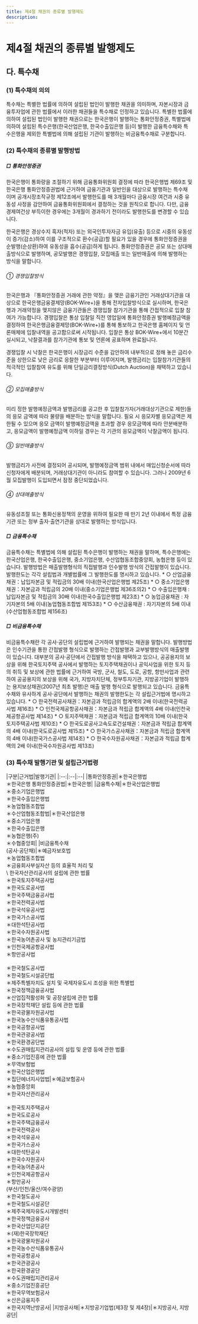 ```yaml
---
title: 제4절 채권의 종류별 발행제도
description: 
---
```


# 제4절 채권의 종류별 발행제도

## 다. 특수채

### (1) 특수채의 의의

특수채는 특별한 법률에 의하여 설립된 법인이 발행한 채권을 의미하며, 자본시장과 금융투자업에 관한 법률에서 이러한 채권들을 특수채로 인정하고 있습니다. 특별한 법률에 의하여 설립된 법인이 발행한 채권으로는 한국은행이 발행하는 통화안정증권, 특별법에 의하여 설립된 특수은행(한국산업은행, 한국수출입은행 등)이 발행한 금융특수채와 특수은행을 제외한 특별법에 의해 설립된 기관이 발행하는 비금융특수채로 구분합니다. 

### (2) 특수채의 종류별 발행방법

##### □ 통화안정증권

한국은행이 통화량을 조절하기 위해 금융통화위원회 결정에 따라 한국은행법 제69조 및 한국은행 통화안정증권법에 근거하여 금융기관과 일반인을 대상으로 발행하는 특수채이며 공개시장조작규정 제12조에서 발행한도를 매 3개월마다 금융시장 여건과 시중 유동성 사정을 감안하여 금융통화위원회에서 결정하는 것을 원칙으로 합니다. 다만, 금융경제여건상 부득이한 경우에는 3개월이 경과하기 전이라도 발행한도<GTooltipIcon desc="발행한도의 변천 : 통화량(M1)의 30%이내(1978년 1월) → 40%이내(1980년 9월) → 총통화(M2)의 15%이내(1981년 11월) → 25%이내(1983년 12월) → 35%이내(1988년 1월) → 50%이내(1988년 8월) → 3개월단위 금융통화위원회에서 결정(2007년 11월)" severity="info"/>를 변경할 수 있습니다.

한국은행은 경상수지 흑자(적자) 또는 외국인투자자금 유입(유출) 등으로 시중의 유동성이 증가(감소)하여 이를 구조적으로 환수(공급)할 필요가 있을 경우에 통화안정증권을 순발행(순상환)하여 유동성을 흡수(공급)하게 됩니다. 통화안정증권은 공모 또는 상대매출방식으로 발행하며, 공모발행은 경쟁입찰, 모집매출 또는 일반매출에 의해 발행하는 방식을 말합니다.

###### ① 경쟁입찰방식

한국은행과 『통화안정증권 거래에 관한 약정』을 맺은 금융기관인 거래상대기관<GTooltipIcon desc="한국은행이 재무건전성 등 선정요건을 충족하는 금융기관 중에서 공개시장조작 거래 참여 실적, 통화안정증권 거래실적 및 공개시장조작 관련 업무협조도 등을 감안하여 매년 거래대상기관을 선정" severity="info"/>을 대상으로 한국은행금융결제망(BOK-Wire+)을 통해 전자입찰방식으로 실시하며, 한국은행과 거래약정을 맺지않은 금융기관들은 경쟁입찰 참가기관을 통해 간접적으로 입찰 참여가 가능합니다. 경쟁입찰은 통상 입찰일 직전 영업일에 통화안정증권 발행예정금액을 결정하여 한국은행금융결제망(BOK-Wire+)를 통해 통보하고 한국은행 홈페이지 및 언론매체에 입찰내역을 공고함으로써 시작됩니다. 입찰은 통상 BOK-Wire+에서 10분간 실시되고, 낙찰결과를 참가기관에 통보 및 언론에 공표하며 완료됩니다.

경쟁입찰 시 낙찰은 한국은행이 시장금리 수준을 감안하여 내부적으로 정해 놓은 금리수준을 상한으로 낮은 금리로 응찰한 부분부터 이루어지며, 발행금리는 입찰참가기관들의 적극적인 입찰참여 유도를 위해 단일금리결정방식(Dutch Auction)<GTooltipIcon desc="단일금리결정방식이란 매입기관에게 유리하도록 낙찰자가 제시한 금리 중 최고금리를 모든 입찰자에게 똑같이 적용하는 방식으로 복수금리결정 방식과 대조됨. 반면, 복수금리결정방식이란 낙찰자가 입찰 시 제시한 금리(가격) 중 가장 낮은 금리(가장 높은 가격)를 제시한 입찰자 순으로 각각을 낙찰금리로 하여 낙찰시키는 방식으로, 가장 낮은 금리로 국채 입찰에 응찰한 기관이 성공적으로 인수할 수 있지만 인수가격면에서 여타 낙찰기관보다 손해를 보는 현상(winner's curse)이 있어 응찰기관이 적극적으로 입찰에 참가하지 않는 경향이 있음" severity="info"/>을 채택하고 있습니다.

###### ② 모집매출방식

미리 정한 발행예정금액과 발행금리를 공고한 후 입찰참가자(거래대상기관으로 제한)들의 응모 금액에 따라 물량을 배분하는 방식을 말합니다. 필요 시 응모자별 응모금액은 제한될 수 있으며 응모 금액이 발행예정금액을 초과할 경우 응모금액에 따라 안분배분하고, 응모금액이 발행예정금액 이하일 경우는 각 기관의 응모금액이 낙찰금액이 됩니다.

###### ③ 일반매출방식

발행금리가 사전에 결정되어 공시되며, 발행예정금액 범위 내에서 매입신청순서에 따라 신청자에게 배분되며, 거래상대기관이 아니라도 참여할 수 있습니다. 그러나 2009년 6월 모집발행이 도입되면서 잠정 중단되었습니다.

###### ④ 상대매출방식

유동성조절 또는 통화신용정책의 운영을 위하여 필요한 때 만기 2년 이내에서 특정 금융기관 또는 정부 출자·출연기관을 상대로 발행하는 방식입니다.

<Card title="<통화안정증권 발행조건>">
<GCenterImg src="/bm/240_18_tab.jpg" width="500" />
</Card>

##### □ 금융특수채

금융특수채는 특별법에 의해 설립된 특수은행이 발행하는 채권을 말하며, 특수은행에는 한국산업은행, 한국수출입은행, 중소기업은행, 수산업협동조합중앙회, 농협은행 등이 있습니다. 발행방법은 매출발행형식의 직접발행<GTooltipIcon desc="매출발행：발행법인이 채권의 발행금액을 미리 확정하지 않고 매출기간을 정하여 그 매출기간 중에 불특정 다수인을 상대로 매출한 금액을 발행총액으로 하는 방식. 창구에서 월중 계속 매출하고 월중 매출된 물량을 한 종목으로 통합하여 특정일(예：산업금융채권 매월 말일, 중금채 매월 28일)에 발행함" severity="info"/>과 인수발행 방식의 간접발행이 있습니다. 발행한도는 각각 설립법과 개별법률에 그 발행한도를 명시하고 있습니다.
    * ○ 산업금융채권：납입자본금 및 적립금의 30배 이내(한국산업은행법 제25조)
    * ○ 중소기업은행채권：자본금과 적립금의 20배 이내(중소기업은행법 제36조의2)
    * ○ 수출입은행채 : 납입자본금 및 적립금의 30배 이내(한국수출입은행법 제23조)
    * ○ 농업금융채권 : 자기자본의 5배 이내(농업협동조합법 제153조)
    * ○ 수산금융채권 : 자기자본의 5배 이내(수산업협동조합법 제156조)

##### □ 비금융특수채

비금융특수채란 각 공사·공단의 설립법에 근거하여 발행되는 채권을 말합니다. 발행방법은 인수기관을 통한 간접발행 형식으로 발행하는 간접발행과 교부발행방식의 매출발행이 있습니다. 대부분의 공사·공단에서 간접발행 방식을 채택하고 있으나, 공공용지의 보상을 위해 한국토지주택 공사에서 발행하는 토지주택채권이나 공익사업을 위한 토지 등의 취득 및 보상에 관한 법률에 근거하여 국방, 군사, 철도, 도로, 공항, 항만사업과 관련하여 공공용지의 보상을 위해 국가, 지방자치단체, 정부투자기관, 지방공기업이 발행하는 용지보상채권<GTooltipIcon desc="2009년 2월 자본시장과 금융투자업에 관한 법률이 시행되면서, 지방공기업이 발행하는 채권이 회사채로 변경되었다가 2014년 6월에 지방공기업법이 일부 개정되어 이후에 발행하는 채권에 대하여 특수채증권이 되었음" severity="info"/>(2007년 최초 발행)은 매출 발행 형식으로 발행되고 있습니다. 금융특수채와 유사하게 공사·공단에서 발행하는 채권의 발행한도는 각 설립근거법에 명시하고 있습니다.
    * ○ 한국전력공사채권：자본금과 적립금의 합계액의 2배 이내(한국전력공사법 제16조)
    * ○ 인천국제공항공사채권：자본금과 적립금 합계액의 4배 이내(인천국제공항공사법 제14조)
    * ○ 토지주택채권：자본금과 적립금 합계액의 10배 이내(한국토지주택공사법 제10조)
    * ○ 한국도로공사고속도로건설채권：자본금과 적립금 합계액의 4배 이내(한국도로공사법 제15조)
    * ○ 한국가스공사채권：자본금과 적립금 합계액의 4배 이내(한국가스공사법 제14조)
    * ○ 한국수자원공사채권：자본금과 적립금 합계액의 2배 이내(한국수자원공사법 제13조)

### (3) 특수채 발행기관 및 설립근거법령

<Card title="<주요 특수채 발행기관 및 기관별 설립근거법>">
|구분|근거법|발행기관|
|:--:|:--|:--|
|통화안정증권|＊한국은행법<br/>＊한국은행 통화안정증권법|＊한국은행|
|금융특수채|＊한국산업은행법<br/>＊중소기업은행법<br/>＊한국수출입은행법<br/>＊농업협동조합법<br/>＊수산업협동조합법|＊한국산업은행<br/>＊중소기업은행<br/>＊한국수출입은행<br/>＊농협은행(주)<br/>＊수협중앙회|
|비금융특수채<br/>(공사·공단채)|＊예금자보호법<br/>＊농업협동조합법<br/>＊금융회사부실자산 등의 효율적 처리 및<br/>\    한국자산관리공사의 설립에 관한 법률<br/>＊한국토지주택공사법<br/>＊한국도로공사법<br/>＊한국주택금융공사법<br/>＊한국전력공사법<br/>＊한국석유공사법<br/>＊한국가스공사법<br/>＊대한석탄공사법<br/>＊한국수자원공사법<br/>＊한국농어촌공사 및 농지관리기금법<br/>＊인천국제공항공사법<br/>＊항만공사법<br/><br/>＊한국철도공사법<br/>＊한국철도시설공단법<br/>＊제주특별자치도 설치 및 국제자유도시 조성을 위한 특별법<br/>＊한국정책금융공사법<br/>＊산업집적활성화 및 공장설립에 관한 법률<br/>＊한국장학재단 설립 등에 관한 법률<br/>＊한국광물자원공사법<br/>＊한국농수산식품유통공사법<br/>＊한국공항공사법<br/>＊한국관광공사법<br/>＊한국환경공단법<br/>＊수도권매립지관리공사의 설립 및 운영 등에 관한 법률<br/>＊중소기업진흥에 관한 법률<br/>＊무역보험법<br/>＊한국산업은행법<br/>＊집단에너지사업법|＊예금보험공사<br/>＊농협중앙회<br/>＊한국자산관리공사<br/><br/>＊한국토지주택공사<br/>＊한국도로공사<br/>＊한국주택금융공사<br/>＊한국전력공사<br/>＊한국석유공사<br/>＊한국가스공사<br/>＊대한석탄공사<br/>＊한국수자원공사<br/>＊한국농어촌공사<br/>＊인천국제공항공사<br/>＊항만공사<br/>   (부산/인천/울산/여수광양)<br/>＊한국철도공사<br/>＊한국철도시설공단<br/>＊제주국제자유도시개발센터<br/>＊한국정책금융공사<br/>＊한국산업단지공단<br/>＊(재)한국장학재단<br/>＊한국광물자원공사<br/>＊한국농수산식품유통공사<br/>＊한국공항공사<br/>＊한국관광공사<br/>＊한국환경공단<br/>＊수도권매립지관리공사<br/>＊중소기업진흥공단<br/>＊한국무역보험공사<br/>＊산은금융지주<br/>＊한국지역난방공사|
|지방공사채|＊지방공기업법(제3장 및 제4장)|＊지방공사, 지방공단|
</Card>

